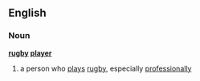 ==English==

===Noun===
'''[[rugby]] [[player]]'''

# a person who [[play]]s [[rugby]], especially [[professionally]]